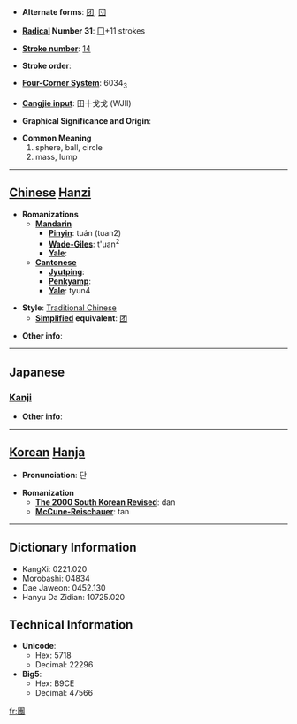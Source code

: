* '''Alternate forms''': [[团]], [[団]]

* '''[[Wiktionary:Chinese radical index| Radical]] Number 31''': [[Wiktionary:Chinese radical index 囗|囗]]+11 strokes

* '''[[Wiktionary:Chinese total strokes index|Stroke number]]''': [[Wiktionary:Chinese total strokes index 14|14]]

* '''Stroke order''': 

* '''[[Wiktionary:Chinese four corner index|Four-Corner System]]''': 6034<sub>3</sub>

* '''[[Wiktionary:Chinese Cangjie index|Cangjie input]]''': 田十戈戈 (WJII)

* '''Graphical Significance and Origin''': 

* '''Common Meaning'''
*#sphere, ball, circle
*# mass, lump


----

== [[Chinese]] [[Hanzi]] ==

* '''Romanizations'''
** '''[[Mandarin]]'''
*** '''[[Pinyin]]''': tuán (tuan2)
*** '''[[Wade-Giles]]''': t'uan<sup>2</sup>
*** '''[[Yale]]''': 
** '''[[Cantonese]]'''
*** '''[[Jyutping]]''':
*** '''[[Penkyamp]]''': 
*** '''[[Yale]]''': tyun4

* '''Style''': [[Traditional Chinese]] 
** '''[[Simplified Chinese|Simplified]] equivalent''': [[团]]

* '''Other info''': 

----

==Japanese==
===[[Kanji]]===
{{kanji|on readings=[[だん]] (dan), [[とん]] (ton), [[どん]] (don)|kun readings=[[まるい]] (marui), [[かたまり]] (katamari)}}

* '''Other info''':  

----

== [[Korean]] [[Hanja]] ==

* '''Pronunciation''': 단

* '''Romanization'''
** '''[[The 2000 South Korean Revised Romanization|The 2000 South Korean Revised]]''': dan
** '''[[McCune-Reischauer]]''': tan

----

== Dictionary Information ==

* KangXi: 0221.020
* Morobashi: 04834
* Dae Jaweon: 0452.130
* Hanyu Da Zidian: 10725.020

== Technical Information ==

* '''Unicode''':
** Hex: 5718
** Decimal: 22296
* '''Big5''':
** Hex: B9CE
** Decimal: 47566

[[fr:團]]